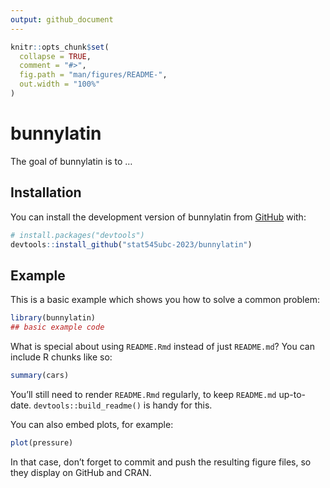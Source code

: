 ```yaml
---
output: github_document
---
```


<!-- README.md is generated from README.Rmd. Please edit that file -->

```r
knitr::opts_chunk$set(
  collapse = TRUE,
  comment = "#>",
  fig.path = "man/figures/README-",
  out.width = "100%"
)
```

# bunnylatin

<!-- badges: start -->
<!-- badges: end -->

The goal of bunnylatin is to ...

## Installation

You can install the development version of bunnylatin from [GitHub](https://github.com/) with:

``` r
# install.packages("devtools")
devtools::install_github("stat545ubc-2023/bunnylatin")
```

## Example

This is a basic example which shows you how to solve a common problem:

```r
library(bunnylatin)
## basic example code
```

What is special about using `README.Rmd` instead of just `README.md`? You can include R chunks like so:

```r
summary(cars)
```

You'll still need to render `README.Rmd` regularly, to keep `README.md` up-to-date. `devtools::build_readme()` is handy for this.

You can also embed plots, for example:

```r
plot(pressure)
```

In that case, don't forget to commit and push the resulting figure files, so they display on GitHub and CRAN.
